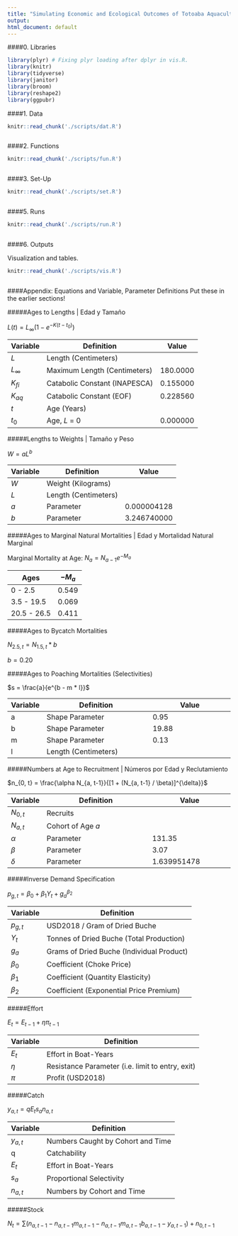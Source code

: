 ```yaml
---
title: "Simulating Economic and Ecological Outcomes of Totoaba Aquaculture"
output:
html_document: default
---
```


####0. Libraries

```r

library(plyr) # Fixing plyr loading after dplyr in vis.R.
library(knitr)
library(tidyverse)
library(janitor)
library(broom)
library(reshape2)
library(ggpubr)

```

####1. Data

```r
knitr::read_chunk('./scripts/dat.R')
```

```r
```

####2. Functions

```r

knitr::read_chunk('./scripts/fun.R')

```

```r
```

####3. Set-Up

```r

knitr::read_chunk('./scripts/set.R')

```

```r
```


####5. Runs

```r
knitr::read_chunk('./scripts/run.R')
```

```r
```

####6. Outputs

Visualization and tables.

```r
knitr::read_chunk('./scripts/vis.R')
```

```r
```

####Appendix: Equations and Variable, Parameter Definitions
Put these in the earlier sections!

#####Ages to Lengths | Edad y Tamaño

$L(t) = L_\infty ( 1 - e^{ - K ( t - t_0 )})$

Variable   | Definition                   | Value
---------- | ---------------------------  | ---------
*L*        | Length (Centimeters)         | 
$L_\infty$ | Maximum Length (Centimeters) | 180.0000
$K_{fi}$   | Catabolic Constant (INAPESCA)| 0.155000
$K_{aq}$   | Catabolic Constant (EOF)     | 0.228560
*t*        | Age (Years)                  | 
$t_0$      | Age, *L* = 0                 | 0.000000

#####Lengths to Weights | Tamaño y Peso

$W = aL^b$

Variable   | Definition                  | Value
---------- | --------------------------- | -------
*W*        | Weight (Kilograms)          |
*L*        | Length (Centimeters)        |
*a*        | Parameter                   | 0.000004128
*b*        | Parameter                   | 3.246740000

#####Ages to Marginal Natural Mortalities | Edad y Mortalidad Natural Marginal

Marginal Mortality at Age:
$N_a = N_{a-1}e^{-M_a}$

Ages        | $-M_a$ 
----------- | -----------
0 - 2.5     | 0.549
3.5 - 19.5  | 0.069
20.5 - 26.5 | 0.411

#####Ages to Bycatch Mortalities

$N_{2.5, t} = N_{1.5, t} * b$

$b = 0.20$

#####Ages to Poaching Mortalities (Selectivities)

$s = \frac{a}{e^{b - m * l}}$

Variable   | Definition                          | Value
---------- | ----------------------------------- | ---------------------------
a          | Shape Parameter                     | 0.95
b          | Shape Parameter                     | 19.88
m          | Shape Parameter                     | 0.13
l          | Length (Centimeters)                |


#####Numbers at Age to Recruitment | Números por Edad y Reclutamiento

$n_{0, t} = \frac{\alpha N_{a, t-1}}{[1 + (N_{a, t-1} / \beta)]^{\delta}}$

Variable   | Definition                          | Value
---------- | ----------------------------------- | ---------------------------
$N_{0, t}$ | Recruits                            |
$N_{a, t}$ | Cohort of Age *a*                   |
$\alpha$   | Parameter                           | 131.35
$\beta$    | Parameter                           | 3.07
$\delta$   | Parameter                           | 1.639951478


#####Inverse Demand Specification

$p_{g, t} = \beta_0 + \beta_1Y_t + g_{a}^{\beta_2}$

Variable   | Definition                                
---------- | -----------------------------------------
$p_{g, t}$ | USD2018 / Gram of Dried Buche            
$Y_t$      | Tonnes of Dried Buche (Total Production)
$g_{a}$    | Grams of Dried Buche (Individual Product)
$\beta_0$  | Coefficient (Choke Price)
$\beta_1$  | Coefficient (Quantity Elasticity)
$\beta_2$  | Coefficient (Exponential Price Premium)

#####Effort

$E_{t} = E_{t - 1} + \eta\pi_{t-1}$

Variable   | Definition                               
---------- | -----------------------------------------
$E_t$      | Effort in Boat-Years
$\eta$     | Resistance Parameter (i.e. limit to entry, exit)
$\pi$      | Profit (USD2018)

#####Catch

$y_{a, t} = qE_ts_{a}n_{a, t}$

Variable        | Definition                               
--------------- | -----------------------------------------
$y_{a, t}$      | Numbers Caught by Cohort and Time
q               | Catchability
$E_t$           | Effort in Boat-Years
$s_a$           | Proportional Selectivity
$n_{a, t}$      | Numbers by Cohort and Time

#####Stock

$N_t = \sum (n_{a, t - 1} - n_{a, t - 1}m_{a, t - 1} - n_{a, t - 1}m_{a, t - 1}b_{a, t - 1} - y_{a, t - 1}) + n_{0, t - 1}$
